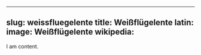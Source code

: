 
---
slug: weissfluegelente
title: Weißflügelente
latin:
image: Weißflügelente
wikipedia: 
---

I am content.

